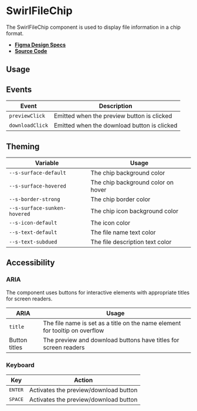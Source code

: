 
<Meta title="Components/SwirlFileChip" />

# SwirlFileChip

The SwirlFileChip component is used to display file information in a chip format.

- **[Figma Design Specs](#)**
- **[Source Code](https://github.com/flip-corp/swirl/tree/main/packages/swirl-components/src/components/swirl-file-chip)**

## Usage

<Canvas of={Stories.SwirlChip} sourceState="shown"></Canvas>

<Controls of={Stories.SwirlChip} />

## Events

| Event            | Description                                |
| ---------------- | ------------------------------------------ |
| `previewClick`   | Emitted when the preview button is clicked |
| `downloadClick`  | Emitted when the download button is clicked|

## Theming

| Variable                          | Usage                                |
| --------------------------------- | ------------------------------------ |
| `--s-surface-default`             | The chip background color            |
| `--s-surface-hovered`             | The chip background color on hover   |
| `--s-border-strong`               | The chip border color                |
| `--s-surface-sunken-hovered`      | The chip icon background color       |
| `--s-icon-default`                | The icon color                       |
| `--s-text-default`                | The file name text color             |
| `--s-text-subdued`                | The file description text color      |

## Accessibility

### ARIA

The component uses buttons for interactive elements with appropriate titles for screen readers.

| ARIA            | Usage                                                                                |
| --------------- | ------------------------------------------------------------------------------------ |
| `title`         | The file name is set as a title on the name element for tooltip on overflow          |
| Button titles   | The preview and download buttons have titles for screen readers                      |

### Keyboard

| Key              | Action                                |
| ---------------- | ------------------------------------- |
| <kbd>ENTER</kbd> | Activates the preview/download button |
| <kbd>SPACE</kbd> | Activates the preview/download button |
